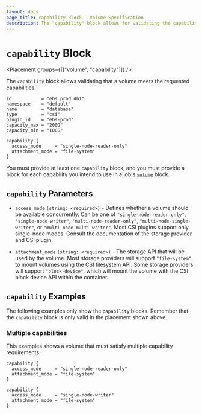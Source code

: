 ```yaml
---
layout: docs
page_title: capability Block - Volume Specification
description: The "capability" block allows for validating the capability of a volume.
---
```


# `capability` Block

<Placement groups={[["volume", "capability"]]} />

The `capability` block allows validating that a volume meets the requested
capabilities.

```hcl
id           = "ebs_prod_db1"
namespace    = "default"
name         = "database"
type         = "csi"
plugin_id    = "ebs-prod"
capacity_max = "200G"
capacity_min = "100G"

capability {
  access_mode     = "single-node-reader-only"
  attachment_mode = "file-system"
}
```

You must provide at least one `capability` block, and you must provide a block
for each capability you intend to use in a job's [`volume`] block.

## `capability` Parameters

- `access_mode` `(string: <required>)` - Defines whether a volume should be
  available concurrently. Can be one of `"single-node-reader-only"`,
  `"single-node-writer"`, `"multi-node-reader-only"`,
  `"multi-node-single-writer"`, or `"multi-node-multi-writer"`. Most CSI plugins
  support only single-node modes. Consult the documentation of the storage
  provider and CSI plugin.

- `attachment_mode` `(string: <required>)` - The storage API that will be used
  by the volume. Most storage providers will support `"file-system"`, to mount
  volumes using the CSI filesystem API. Some storage providers will support
  `"block-device"`, which will mount the volume with the CSI block device API
  within the container.

## `capability` Examples

The following examples only show the `capability` blocks. Remember that the
`capability` block is only valid in the placement shown above.

### Multiple capabilities

This examples shows a volume that must satisfy multiple capability
requirements.

```hcl
capability {
  access_mode     = "single-node-reader-only"
  attachment_mode = "file-system"
}

capability {
  access_mode     = "single-node-writer"
  attachment_mode = "file-system"
}
```

[`volume`]: /docs/job-specification/volume
